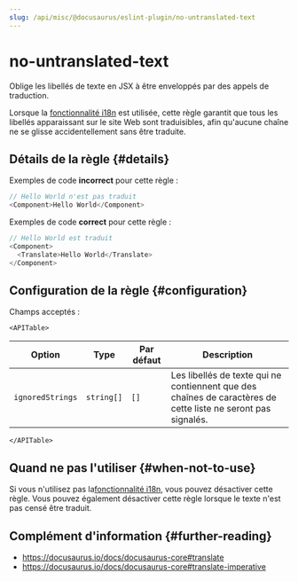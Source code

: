 ```yaml
---
slug: /api/misc/@docusaurus/eslint-plugin/no-untranslated-text
---
```


# no-untranslated-text


Oblige les libellés de texte en JSX à être enveloppés par des appels de traduction.

Lorsque la [fonctionnalité i18n](../../../i18n/i18n-introduction.mdx) est utilisée, cette règle garantit que tous les libellés apparaissant sur le site Web sont traduisibles, afin qu'aucune chaîne ne se glisse accidentellement sans être traduite.

## Détails de la règle {#details}

Exemples de code **incorrect** pour cette règle :

```js
// Hello World n'est pas traduit
<Component>Hello World</Component>
```

Exemples de code **correct** pour cette règle :

```js
// Hello World est traduit
<Component>
  <Translate>Hello World</Translate>
</Component>
```

## Configuration de la règle {#configuration}

Champs acceptés :

```mdx-code-block
<APITable>
```

| Option           | Type       | Par défaut | Description                                                                                                   |
| ---------------- | ---------- | ---------- | ------------------------------------------------------------------------------------------------------------- |
| `ignoredStrings` | `string[]` | `[]`       | Les libellés de texte qui ne contiennent que des chaînes de caractères de cette liste ne seront pas signalés. |

```mdx-code-block
</APITable>
```

## Quand ne pas l'utiliser {#when-not-to-use}

Si vous n'utilisez pas la[fonctionnalité i18n](../../../i18n/i18n-introduction.mdx), vous pouvez désactiver cette règle. Vous pouvez également désactiver cette règle lorsque le texte n'est pas censé être traduit.

## Complément d'information {#further-reading}

- https://docusaurus.io/docs/docusaurus-core#translate
- https://docusaurus.io/docs/docusaurus-core#translate-imperative
